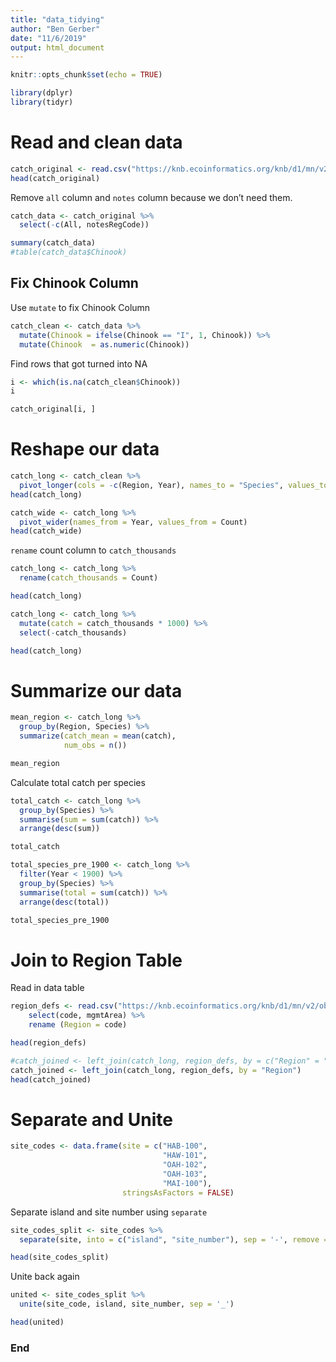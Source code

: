 ```yaml
---
title: "data_tidying"
author: "Ben Gerber"
date: "11/6/2019"
output: html_document
---
```


```r
knitr::opts_chunk$set(echo = TRUE)
```

```r
library(dplyr)
library(tidyr)
```

# Read and clean data

```r
catch_original <- read.csv("https://knb.ecoinformatics.org/knb/d1/mn/v2/object/df35b.302.1", stringsAsFactors = FALSE)
head(catch_original)
```

Remove `all` column and `notes` column because we don't need them.

```r
catch_data <- catch_original %>% 
  select(-c(All, notesRegCode))
```

```r
summary(catch_data)
#table(catch_data$Chinook)
```

## Fix Chinook Column

Use `mutate` to fix Chinook Column

```r
catch_clean <- catch_data %>% 
  mutate(Chinook = ifelse(Chinook == "I", 1, Chinook)) %>%
  mutate(Chinook  = as.numeric(Chinook))
```

Find rows that got turned into NA

```r
i <- which(is.na(catch_clean$Chinook))
i
```

```r
catch_original[i, ]
```

# Reshape our data

```r
catch_long <- catch_clean %>%
  pivot_longer(cols = -c(Region, Year), names_to = "Species", values_to = "Count")
head(catch_long)
```

```r
catch_wide <- catch_long %>%
  pivot_wider(names_from = Year, values_from = Count)
head(catch_wide)
```

`rename` count column to `catch_thousands`

```r
catch_long <- catch_long %>% 
  rename(catch_thousands = Count)

head(catch_long)
```

```r
catch_long <- catch_long %>%
  mutate(catch = catch_thousands * 1000) %>%
  select(-catch_thousands)

head(catch_long)
```

# Summarize our data

```r
mean_region <- catch_long %>%
  group_by(Region, Species) %>%
  summarize(catch_mean = mean(catch),
            num_obs = n())

mean_region
```

Calculate total catch per species

```r
total_catch <- catch_long %>%
  group_by(Species) %>%
  summarise(sum = sum(catch)) %>%
  arrange(desc(sum))

total_catch
```

```r
total_species_pre_1900 <- catch_long %>%
  filter(Year < 1900) %>%
  group_by(Species) %>%
  summarise(total = sum(catch)) %>%
  arrange(desc(total))

total_species_pre_1900
```

# Join to Region Table

Read in data table

```r
region_defs <- read.csv("https://knb.ecoinformatics.org/knb/d1/mn/v2/object/df35b.303.1",stringsAsFactors = FALSE) %>% 
    select(code, mgmtArea) %>%
    rename (Region = code)

head(region_defs)
```

```r
#catch_joined <- left_join(catch_long, region_defs, by = c("Region" = "code"))
catch_joined <- left_join(catch_long, region_defs, by = "Region")
head(catch_joined)
```

# Separate and Unite

```r
site_codes <- data.frame(site = c("HAB-100",
                                  "HAW-101",
                                  "OAH-102",
                                  "OAH-103",
                                  "MAI-100"),
                         stringsAsFactors = FALSE)
```

Separate island and site number using `separate`

```r
site_codes_split <- site_codes %>%
  separate(site, into = c("island", "site_number"), sep = '-', remove = FALSE)

head(site_codes_split)
```

Unite back again

```r
united <- site_codes_split %>%
  unite(site_code, island, site_number, sep = '_')

head(united)
```


### End